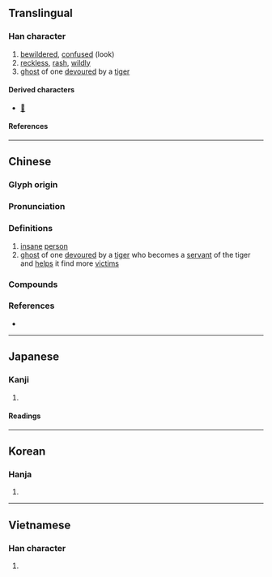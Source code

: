 {{also|伥}}
{{character info}}
==Translingual==

===Han character===
{{Han char|rn=9|rad=人|as=08|sn=10|four=21232|canj=OSMV|ids=⿰亻長}}

# [[bewildered]], [[confused]] (look)
# [[reckless]], [[rash]], [[wildly]]
# [[ghost]] of one [[devour]]ed by a [[tiger]]

====Derived characters====
* [[𥱭]]

====References====
{{Han ref|kx=0106.270|dkj=00742|dj=0227.100|hdz=10170.040|uh=5000}}

----

==Chinese==
{{zh-forms|s=伥}}
{{zh-wp}}

===Glyph origin===
{{Han etym}}
{{Han compound|人|長|ls=psc|t1=person|c1=s|c2=p}}

===Pronunciation===
{{zh-pron
|m=chāng
|c=coeng1,caang1,zan3,caang4
|mn=chhêng/tiòng
|mc=y
|oc=y
|cat=a,n
}}

===Definitions===
{{zh-hanzi}}

# [[insane]] [[person]]
# [[ghost]] of one [[devour]]ed by a [[tiger]] who becomes a [[servant]] of the tiger and [[help]]s it find more [[victims]]

===Compounds===
{{zh-der|倀倀|倀鬼|為虎作倀|虎倀}}

===References===
* {{R:yue:Hanzi}}

----

==Japanese==

===Kanji===
{{ja-kanji|grade=|rs=人08}}

# {{rfdef|ja|sort=人08}}

====Readings====
{{ja-readings
|on=ちょう, とう, じょう
|kun=くる.う, たおれる
}}

----

==Korean==

===Hanja===
{{ko-hanja|창}}

# {{rfdef|ko|sort=人08}}

----

==Vietnamese==

===Han character===
{{vi-readings|rs=人08|reading=trành}}

# {{rfdef|vi|sort=人08}}